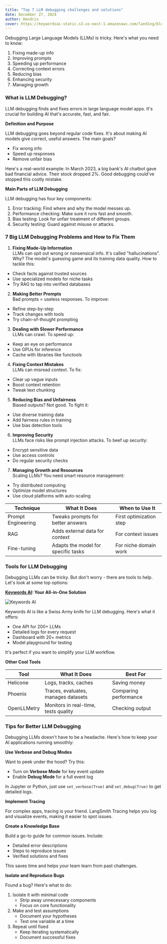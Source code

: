 ```yaml
---
title: "Top 7 LLM debugging challenges and solutions"
date: December 27, 2024
author: Hendrix
cover: https://keywordsai-static.s3.us-east-1.amazonaws.com/landing/blog/top-7-debugging-challenges/cover.png
---
```


Debugging Large Language Models (LLMs) is tricky. Here's what you need to know:  
1. Fixing made-up info  
2. Improving prompts  
3. Speeding up performance  
4. Correcting context errors  
5. Reducing bias  
6. Enhancing security  
7. Managing growth

### What is LLM Debugging?

LLM debugging finds and fixes errors in large language model apps. It's crucial for building AI that's accurate, fast, and fair.

**Definition and Purpose**

LLM debugging goes beyond regular code fixes. It's about making AI models give correct, useful answers. The main goals?  
- Fix wrong info  
- Speed up responses  
- Remove unfair bias  

Here's a real-world example: In March 2023, a big bank's AI chatbot gave bad financial advice. Their stock dropped 2%. Good debugging could've stopped this costly mistake.

**Main Parts of LLM Debugging**

LLM debugging has four key components:

1. Error tracking: Find where and why the model messes up.  
2. Performance checking: Make sure it runs fast and smooth.  
3. Bias testing: Look for unfair treatment of different groups.  
4. Security testing: Guard against misuse or attacks.

### 7 Big LLM Debugging Problems and How to Fix Them

1. **Fixing Made-Up Information**  
LLMs can spit out wrong or nonsensical info. It's called "hallucinations". Why? The model's guessing game and its training data quality. How to tackle this:  
- Check facts against trusted sources  
- Use specialized models for niche tasks  
- Try RAG to tap into verified databases  

2. **Making Better Prompts**  
Bad prompts = useless responses. To improve:  
- Refine step-by-step  
- Track changes with tools  
- Try chain-of-thought prompting  

3. **Dealing with Slower Performance**  
LLMs can crawl. To speed up:  
- Keep an eye on performance  
- Use GPUs for inference  
- Cache with libraries like functools  

4. **Fixing Context Mistakes**  
LLMs can misread context. To fix:  
- Clear up vague inputs  
- Boost context retention  
- Tweak text chunking  

5. **Reducing Bias and Unfairness**  
Biased outputs? Not good. To fight it:  
- Use diverse training data  
- Add fairness rules in training  
- Use bias detection tools  

6. **Improving Security**  
LLMs face risks like prompt injection attacks. To beef up security:  
- Encrypt sensitive data  
- Use access controls  
- Do regular security checks  

7. **Managing Growth and Resources**  
Scaling LLMs? You need smart resource management:  
- Try distributed computing  
- Optimize model structures  
- Use cloud platforms with auto-scaling

| Technique | What It Does | When to Use It |
| --- | --- | --- |
| Prompt Engineering | Tweaks prompts for better answers | First optimization step |
| RAG | Adds external data for context | For context issues |
| Fine-tuning | Adapts the model for specific tasks | For niche domain work |

### Tools for LLM Debugging

Debugging LLMs can be tricky. But don't worry - there are tools to help. Let's look at some top options:

**[Keywords AI](https://www.keywordsai.co): Your All-in-One Solution**

![Keywords AI](https://keywordsai-static.s3.us-east-1.amazonaws.com/landing/blog/top-7-debugging-challenges/keywords_ai.png)

Keywords AI is like a Swiss Army knife for LLM debugging. Here's what it offers:  
- One API for 200+ LLMs  
- Detailed logs for every request  
- Dashboard with 20+ metrics  
- Model playground for testing  

It's perfect if you want to simplify your LLM workflow.

**Other Cool Tools**

| Tool | What It Does | Best For |
| --- | --- | --- |
| Helicone | Logs, tracks, caches | Saving money |
| Phoenix | Traces, evaluates, manages datasets | Comparing performance |
| OpenLLMetry | Monitors in real-time, tests quality | Checking output |

### Tips for Better LLM Debugging

Debugging LLMs doesn't have to be a headache. Here's how to keep your AI applications running smoothly:

**Use Verbose and Debug Modes**

Want to peek under the hood? Try this:  
- Turn on **Verbose Mode** for key event update  
- Enable **Debug Mode** for a full event log  

In Jupyter or Python, just use `set_verbose(True)` and `set_debug(True)` to get detailed logs.

**Implement Tracing**

For complex apps, tracing is your friend. LangSmith Tracing helps you log and visualize events, making it easier to spot issues.

**Create a Knowledge Base**

Build a go-to guide for common issues. Include:  
- Detailed error descriptions  
- Steps to reproduce issues  
- Verified solutions and fixes  

This saves time and helps your team learn from past challenges.

**Isolate and Reproduce Bugs**

Found a bug? Here's what to do:  
1. Isolate it with minimal code  
   - Strip away unnecessary components  
   - Focus on core functionality  
2. Make and test assumptions  
   - Document your hypotheses  
   - Test one variable at a time  
3. Repeat until fixed  
   - Keep iterating systematically  
   - Document successful fixes
